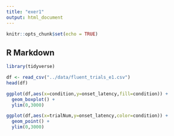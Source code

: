```yaml
---
title: "exer1"
output: html_document
---
```


```r
knitr::opts_chunk$set(echo = TRUE)
```

## R Markdown

```r
library(tidyverse)

df <- read_csv("../data/fluent_trials_e1.csv")
head(df)

ggplot(df,aes(x=condition,y=onset_latency,fill=condition)) +
  geom_boxplot() +
  ylim(0,3000)

ggplot(df,aes(x=trialNum,y=onset_latency,color=condition)) +
  geom_point() +
  ylim(0,3000)

```

